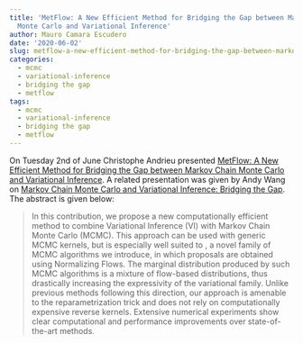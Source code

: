 ```yaml
---
title: 'MetFlow: A New Efficient Method for Bridging the Gap between Markov Chain
  Monte Carlo and Variational Inference'
author: Mauro Camara Escudero
date: '2020-06-02'
slug: metflow-a-new-efficient-method-for-bridging-the-gap-between-markov-chain-monte-carlo-and-variational-inference
categories:
  - mcmc
  - variational-inference
  - bridging the gap
  - metflow
tags:
  - mcmc
  - variational-inference
  - bridging the gap
  - metflow
---
```


On Tuesday 2nd of June Christophe Andrieu presented [MetFlow: A New Efficient Method for Bridging the Gap between Markov Chain Monte Carlo and Variational Inference](https://arxiv.org/abs/2002.12253). A related presentation was given by Andy Wang on [Markov Chain Monte Carlo and Variational Inference:
Bridging the Gap](https://arxiv.org/pdf/1410.6460.pdf). The abstract is given below:

> In this contribution, we propose a new computationally efficient method to combine Variational Inference (VI) with Markov Chain Monte Carlo (MCMC). This approach can be used with generic MCMC kernels, but is especially well suited to \textit{MetFlow}, a novel family of MCMC algorithms we introduce, in which proposals are obtained using Normalizing Flows. The marginal distribution produced by such MCMC algorithms is a mixture of flow-based distributions, thus drastically increasing the expressivity of the variational family. Unlike previous methods following this direction, our approach is amenable to the reparametrization trick and does not rely on computationally expensive reverse kernels. Extensive numerical experiments show clear computational and performance improvements over state-of-the-art methods.


